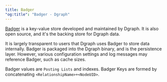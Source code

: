 ```yaml
---
title: Badger
"og:title": "Badger - Dgraph"
---
```



<DgraphWIP />

[Badger](/badger/overview) is a key-value store developed and maintained by
Dgraph. It is also open source, and it's the backing store for Dgraph data.

It is largely transparent to users that Dgraph uses Badger to store data
internally. Badger is packaged into the Dgraph binary, and is the persistence
layer. However, various configuration settings and log messages may reference
Badger, such as cache sizes.

Badger values are `Posting Lists` and indexes. Badger Keys are formed by
concatenating `<RelationshipName>+<NodeUID>`.
